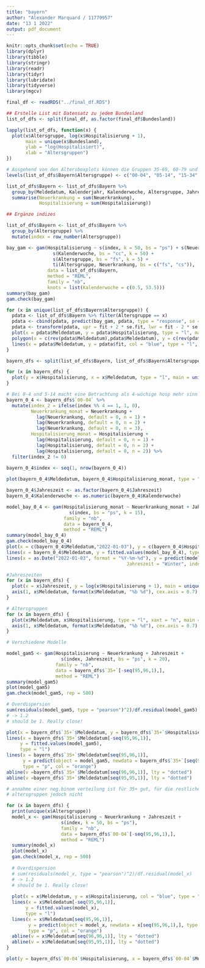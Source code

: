 ```yaml
---
title: "bayern"
author: "Alexander Marquard / 11779957"
date: "13 1 2022"
output: pdf_document
---
```


```r
knitr::opts_chunk$set(echo = TRUE)
library(dplyr)
library(tibble)
library(stringr)
library(readr)
library(tidyr)
library(lubridate)
library(tidyverse)
library(mgcv)
```

```r
final_df <- readRDS("../final_df.RDS")

## Erstelle List mit Datensatz zu jedem Bundesland
list_of_dfs <- split(final_df, as.factor(final_df$Bundesland))
```

```r
lapply(list_of_dfs, function(x) {
  plot(x$Altersgruppe, log(x$Hospitalisierung + 1), 
       main = unique(x$Bundesland),
       ylab = "log(Hospitalisiert)",
       xlab = "Altersgruppen")
})
```

```r
# Ausgehend von den Altersboxplots können die Gruppen 35-69, 60-79 und 80+ zusammengeführt werden
levels(list_of_dfs$Bayern$Altersgruppe) <- c("00-04", "05-14", "15-34", "35+","35+","35+")

list_of_dfs$Bayern <- list_of_dfs$Bayern %>%
  group_by(Meldedatum, Kalenderjahr, Kalenderwoche, Altersgruppe, Jahreszeit) %>%
  summarise(Neuerkrankung = sum(Neuerkrankung),
            Hospitalisierung = sum(Hospitalisierung))

## Ergänze indizes

list_of_dfs$Bayern <- list_of_dfs$Bayern %>%
  group_by(Altersgruppe) %>%
  mutate(index = row_number(Altersgruppe))

bay_gam <- gam(Hospitalisierung ~ s(index, k = 50, bs = "ps") + s(Neuerkrankung, bs = "ps", k = 20) + Altersgruppe +
                 s(Kalenderwoche, bs = "cc", k = 50) +
                 s(Altersgruppe, bs = "fs", k = 5) + 
                 ti(Altersgruppe, Neuerkrankung, bs = c("fs", "cs")),
               data = list_of_dfs$Bayern,
               method = "REML",
               family = "nb",
               knots = list(Kalenderwoche = c(0.5, 53.5)))
summary(bay_gam)
gam.check(bay_gam)

for (x in unique(list_of_dfs$Bayern$Altersgruppe)) {
  pdata <- list_of_dfs$Bayern %>% filter(Altersgruppe == x)
  pdata <- cbind(pdata, predict(bay_gam, pdata, type = "response", se = T))
  pdata <- transform(pdata, upr = fit + 2 * se.fit, lwr = fit - 2 * se.fit)
  plot(x = pdata$Meldedatum, y = pdata$Hospitalisierung, type = "l", main = x)
  polygon(x = c(rev(pdata$Meldedatum),pdata$Meldedatum), y = c(rev(pdata$lwr), pdata$upr), col = alpha("grey80", 0.4), border = NA)
  lines(x = pdata$Meldedatum, y = pdata$fit, col = "blue", type = "l", lwd = 2)
}
```

```r
bayern_dfs <- split(list_of_dfs$Bayern, list_of_dfs$Bayern$Altersgruppe)

for (x in bayern_dfs) {
  plot(y = x$Hospitalisierung, x = x$Meldedatum, type = "l", main = unique(x$Altersgruppe))
}

# Bei 0-4 und 5-14 macht eine Betrachtung als 4-wöchige hosp mehr sinn
bayern_0_4 <- bayern_dfs$`00-04` %>%
  mutate(index_2 = ifelse(index %% 4 == 1, 1, 0),
         Neuerkrankung_monat = Neuerkrankung + 
           lag(Neuerkrankung, default = 0, n = 1) +
           lag(Neuerkrankung, default = 0, n = 2) +
           lag(Neuerkrankung, default = 0, n = 3),
         Hospitalisierung_monat = Hospitalisierung +
           lag(Hospitalisierung, default = 0, n = 1) +
           lag(Hospitalisierung, default = 0, n = 2) +
           lag(Hospitalisierung, default = 0, n = 2)) %>%
  filter(index_2 != 0)

bayern_0_4$index <- seq(1, nrow(bayern_0_4))
  
plot(bayern_0_4$Meldedatum, bayern_0_4$Hospitalisierung_monat, type = "l")

bayern_0_4$Jahreszeit <- as.factor(bayern_0_4$Jahreszeit)
bayern_0_4$Kalenderwoche <- as.numeric(bayern_0_4$Kalenderwoche)

model_bay_0_4 <- gam(Hospitalisierung_monat ~ Neuerkrankung_monat + Jahreszeit +
                       s(index, bs = "ps", k = 15),
                     family = "nb",
                     data = bayern_0_4,
                     method = "REML")
summary(model_bay_0_4)
gam.check(model_bay_0_4)
plot(x = c(bayern_0_4$Meldedatum,"2022-01-03"), y = c(bayern_0_4$Hospitalisierung_monat, 150), type = "l")
lines(x = bayern_0_4$Meldedatum, y = fitted.values(model_bay_0_4), type = "l", col = "blue")
lines(x = as.Date("2022-01-03", format = "%Y-%m-%d"), y = predict(model_bay_0_4, newdata = data.frame(Neuerkrankung_monat = bayern_0_4$Neuerkrankung_monat[nrow(bayern_0_4)],
                                            Jahreszeit = "Winter", index = 25), type = "response"), col = "orange", type = "p")

#Jahreszeiten
for (x in bayern_dfs) {
  plot(x = x$Jahreszeit, y = log(x$Hospitalisierung + 1), main = unique(x$Altersgruppe))
  axis(1, x$Meldedatum, format(x$Meldedatum, "%b %d"), cex.axis = 0.7)
}

# Altersgruppen
for (x in bayern_dfs) {
  plot(x$Meldedatum, x$Hospitalisierung, type = "l", xaxt = "n", main = unique(x$Altersgruppe))
  axis(1, x$Meldedatum, format(x$Meldedatum, "%b %d"), cex.axis = 0.7)
}

# Verschiedene Modelle

model_gam5 <- gam(Hospitalisierung ~ Neuerkrankung + Jahreszeit +
                    s(index, Jahreszeit, bs = "ps", k = 20),
                  family = "nb",
                  data = bayern_dfs$`35+`[-seq(95,96,1),], 
                  method = "REML")
summary(model_gam5)
plot(model_gam5)
gam.check(model_gam5, rep = 500)

# Overdispersion
sum(residuals(model_gam5, type = "pearson")^2)/df.residual(model_gam5)
# -> 1.2 
# should be 1. Really close!

plot(x = bayern_dfs$`35+`$Meldedatum, y = bayern_dfs$`35+`$Hospitalisierung, col = "blue", type = "l",ylim = c(0, 3500))
lines(x = bayern_dfs$`35+`$Meldedatum[-seq(95,96,1)],
     y = fitted.values(model_gam5),
     type = "l")
lines(x = bayern_dfs$`35+`$Meldedatum[seq(95,96,1)], 
      y = predict(object = model_gam5, newdata = bayern_dfs$`35+`[seq(95,96,1),], type = "response"),
      type = "p", col = "orange")
abline(v =bayern_dfs$`35+`$Meldedatum[seq(96,96,1)], lty = "dotted")
abline(v =bayern_dfs$`35+`$Meldedatum[seq(95,95,1)], lty = "dotted")

# annahme einer neg.binom verteilung ist für 35+ gut, für die restlichen
# altersgruppen jedoch nicht

for (x in bayern_dfs) {
  print(unique(x$Altersgruppe))
  model_x <- gam(Hospitalisierung ~ Neuerkrankung + Jahreszeit +
                    s(index, k = 50, bs = "ps"),
                    family = "nb",
                    data = bayern_dfs$`00-04`[-seq(95,96,1),], 
                    method = "REML")
  summary(model_x)
  plot(model_x)
  gam.check(model_x, rep = 500)
  
  # Overdispersion
  # sum(residuals(model_x, type = "pearson")^2)/df.residual(model_x)
  # -> 1.2 
  # should be 1. Really close!
  
  plot(x = x$Meldedatum, y = x$Hospitalisierung, col = "blue", type = "l",ylim = c(0, 3500))
  lines(x = x$Meldedatum[-seq(95,96,1)],
       y = fitted.values(model_x),
       type = "l")
  lines(x = x$Meldedatum[seq(95,96,1)], 
        y = predict(object = model_x, newdata = x[seq(95,96,1),], type = "response"),
        type = "p", col = "orange")
  abline(v = x$Meldedatum[seq(96,96,1)], lty = "dotted")
  abline(v = x$Meldedatum[seq(95,95,1)], lty = "dotted")
}

plot(y = bayern_dfs$`00-04`$Hospitalisierung, x = bayern_dfs$`00-04`$Meldedatum, type ="l")


```

